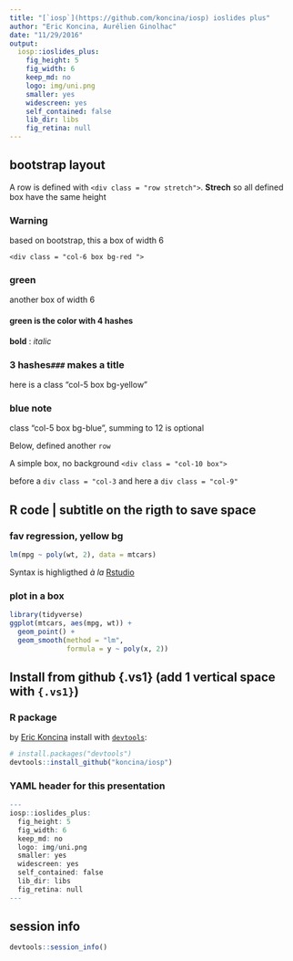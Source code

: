 ```yaml
---
title: "[`iosp`](https://github.com/koncina/iosp) ioslides plus"
author: "Eric Koncina, Aurélien Ginolhac"
date: "11/29/2016"
output:
  iosp::ioslides_plus:
    fig_height: 5
    fig_width: 6
    keep_md: no
    logo: img/uni.png
    smaller: yes
    widescreen: yes
    self_contained: false
    lib_dir: libs
    fig_retina: null
---
```


## bootstrap layout

A row is defined with `<div class = "row stretch">`. **Strech** so all defined box have the same height

<div class = "row stretch">
<div class = "col-6 box bg-red ">
### Warning
based on bootstrap, this a box of width 6

`<div class = "col-6 box bg-red ">`

</div>
<div class = "col-6 box bg-green">
### green
another box of width 6

#### green is the color with 4 hashes

**bold** : _italic_
</div>
</div>
<div class = "row">
<div class = "col-5 box bg-yellow">
### 3 hashes`###` makes a title
here is a class "col-5 box bg-yellow"
</div>
<div class = "col-5 box bg-blue">
### blue note
class "col-5 box bg-blue", summing to 12 is optional
</div>
</div>

Below, defined another `row`
<div class = "row">
<div class = "col-10 box">
A simple box, no background `<div class = "col-10 box">`
</div>
</div>

<div class = "row">
<div class = "col-3">
</div>
<div class = "col-9">
before a `div class = "col-3` and here a `div class = "col-9"`
</div>
</div>

## R code | subtitle on the rigth to save space

<div class = "row stretch">
<div class = "col-7 box bg-yellow">
### fav regression, yellow bg

```r
lm(mpg ~ poly(wt, 2), data = mtcars)
```

Syntax is highligthed _à la_ [Rstudio](https://www.rstudio.com/)

</div>
<div class = "col-5 box">
### plot in  a box 
```r
library(tidyverse)
ggplot(mtcars, aes(mpg, wt)) +
  geom_point() +
  geom_smooth(method = "lm", 
              formula = y ~ poly(x, 2))
```
</div>
</div>


## Install from github {.vs1} (add 1 vertical space with `{.vs1}`)


### R package 

by [Eric Koncina](https://github.com/koncina) install with [`devtools`](https://cran.r-project.org/web/packages/devtools/index.html):


```r
# install.packages("devtools")
devtools::install_github("koncina/iosp")
```


### YAML header for this presentation
```r
---
iosp::ioslides_plus:
  fig_height: 5
  fig_width: 6
  keep_md: no
  logo: img/uni.png
  smaller: yes
  widescreen: yes
  self_contained: false
  lib_dir: libs
  fig_retina: null
---
```
</div>


## session info

```r
devtools::session_info()
```

